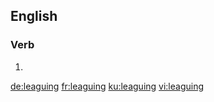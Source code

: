 ==English==

===Verb===
{{head|en|present participle}}

# {{present participle of|league|lang=en}}

[[de:leaguing]]
[[fr:leaguing]]
[[ku:leaguing]]
[[vi:leaguing]]